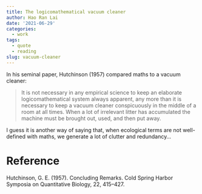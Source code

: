 ```yaml
---
title: The logicomathematical vacuum cleaner
author: Hao Ran Lai
date: '2021-06-29'
categories:
  - work
tags:
  - quote
  - reading
slug: vacuum-cleaner
---
```


In his seminal paper, Hutchinson (1957) compared maths to a vacuum cleaner:

> It is not necessary in any empirical science to keep an elaborate logicomathematical system always apparent, any more than it is necessary to keep a vacuum cleaner conspicuously in the middle of a room at all times. When a lot of irrelevant litter has accumulated the machine must be brought out, used, and then put away. 

I guess it is another way of saying that, when ecological terms are not well-defined with maths, we generate a lot of clutter and redundancy...

# Reference
Hutchinson, G. E. (1957). Concluding Remarks. Cold Spring Harbor Symposia on Quantitative Biology, 22, 415–427.
